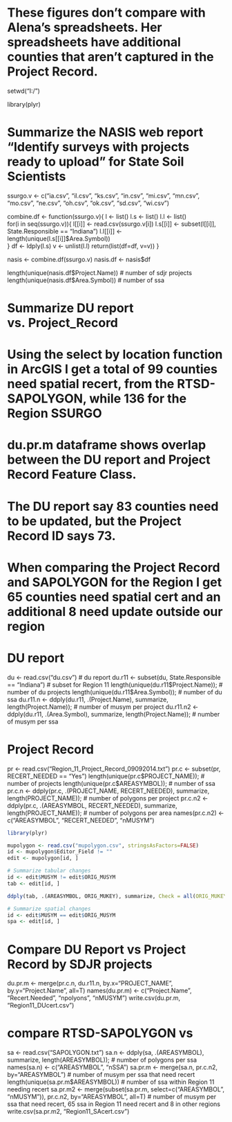 # These figures don't compare with Alena's spreadsheets. Her spreadsheets have additional counties that aren't captured in the Project Record.

setwd("I:/")

library(plyr)

# Summarize the NASIS web report "Identify surveys with projects ready to upload" for State Soil Scientists

ssurgo.v <- c("ia.csv", "il.csv", "ks.csv", "in.csv", "mi.csv", "mn.csv", "mo.csv", "ne.csv", "oh.csv", "ok.csv", "sd.csv", "wi.csv")

combine.df <- function(ssurgo.v){
  l <- list()
  l.s <- list()
  l.l <- list()  
  for(i in seq(ssurgo.v)){
   l[[i]] <- read.csv(ssurgo.v[i])
   l.s[[i]] <- subset(l[[i]], State.Responsible == "Indiana")
   l.l[[i]] <- length(unique(l.s[[i]]$Area.Symbol))   
  }
  df <- ldply(l.s)
  v <- unlist(l.l)
  return(list(df=df, v=v))
}

nasis <- combine.df(ssurgo.v)
nasis.df <- nasis$df

length(unique(nasis.df$Project.Name)) # number of sdjr projects
length(unique(nasis.df$Area.Symbol)) # number of ssa

# Summarize DU report vs. Project_Record
# Using the select by location function in ArcGIS I get a total of 99 counties need spatial recert, from the RTSD-SAPOLYGON, while 136 for the Region SSURGO
# du.pr.m dataframe shows overlap between the DU report and Project Record Feature Class.
# The DU report say 83 counties need to be updated, but the Project Record ID says 73.
# When comparing the Project Record and SAPOLYGON for the Region I get 65 counties need spatial cert and an additional 8 need update outside our region

# DU report
du <- read.csv("du.csv") # du report
du.r11 <- subset(du, State.Responsible == "Indiana") # subset for Region 11
length(unique(du.r11$Project.Name)); # number of du projects
length(unique(du.r11$Area.Symbol)); # number of du ssa
du.r11.n <- ddply(du.r11, .(Project.Name), summarize, length(Project.Name)); # number of musym per project
du.r11.n2 <- ddply(du.r11, .(Area.Symbol), summarize, length(Project.Name)); # number of musym per ssa

# Project Record
pr <- read.csv("Region_11_Project_Record_09092014.txt")
pr.c <- subset(pr, RECERT_NEEDED == "Yes")
length(unique(pr.c$PROJECT_NAME)); # number of projects
length(unique(pr.c$AREASYMBOL)); # number of ssa
pr.c.n <- ddply(pr.c, .(PROJECT_NAME, RECERT_NEEDED), summarize, length(PROJECT_NAME)); # number of polygons per project
pr.c.n2 <- ddply(pr.c, .(AREASYMBOL, RECERT_NEEDED), summarize, length(PROJECT_NAME)); # number of polygons per area
names(pr.c.n2) <- c("AREASYMBOL", "RECERT_NEEDED", "nMUSYM")

```{r, summarize geodatabase tabular changes}
library(plyr)

mupolygon <- read.csv("mupolygon.csv", stringsAsFactors=FALSE)
id <- mupolygon$Editor_Field != ""
edit <- mupolygon[id, ]

# Summarize tabular changes
id <- edit$MUSYM != edit$ORIG_MUSYM
tab <- edit[id, ]

ddply(tab, .(AREASYMBOL, ORIG_MUKEY), summarize, Check = all(ORIG_MUKEY = MUKEY), nPolygons = length(ORIG_MUKEY), ORIG_MUSYM = paste0(c(unique(ORIG_MUSYM)), collapse=","),  MUSYM = paste0(c(unique(MUSYM)), collapse=","), Acres = round(sum(Shape_Area*0.000247), 0))

# Summarize spatial changes
id <- edit$MUSYM == edit$ORIG_MUSYM
spa <- edit[id, ]
```

# Compare DU Report vs Project Record by SDJR projects
du.pr.m <- merge(pr.c.n, du.r11.n, by.x="PROJECT_NAME", by.y="Project.Name",  all=T)
names(du.pr.m) <- c("Project.Name", "Recert.Needed", "npolyons", "nMUSYM")
write.csv(du.pr.m, "Region11_DUcert.csv")

# compare RTSD-SAPOLYGON vs
sa <- read.csv("SAPOLYGON.txt")
sa.n <- ddply(sa, .(AREASYMBOL), summarize, length(AREASYMBOL)); # number of polygons per ssa
names(sa.n) <- c("AREASYMBOL", "nSSA")
sa.pr.m <- merge(sa.n, pr.c.n2, by="AREASYMBOL") # number of musym per ssa that need recert
length(unique(sa.pr.m$AREASYMBOL)) # number of ssa within Region 11 needing recert 
sa.pr.m2 <- merge(subset(sa.pr.m, select=c("AREASYMBOL", "nMUSYM")), pr.c.n2, by="AREASYMBOL", all=T) # number of musym per ssa that need recert, 65 ssa in Region 11 need recert and 8 in other regions
write.csv(sa.pr.m2, "Region11_SAcert.csv")